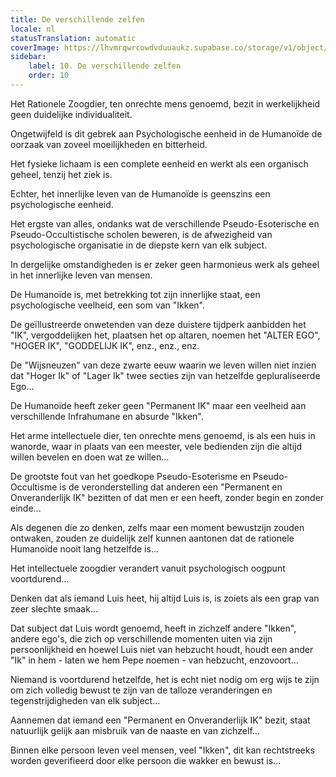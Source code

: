 ```yaml
---
title: De verschillende zelfen
locale: nl
statusTranslation: automatic
coverImage: https://lhvmrqwrcowdvduuaukz.supabase.co/storage/v1/object/public/strapi-uploads/small_cover-tratado-de-psicologia-revolucionaria.webp-5e15e1cec4e0ebebcde5d7fc7565d8fd.webp
sidebar:
    label: 10. De verschillende zelfen
    order: 10
---
```

Het Rationele Zoogdier, ten onrechte mens genoemd, bezit in werkelijkheid geen duidelijke individualiteit.

Ongetwijfeld is dit gebrek aan Psychologische eenheid in de Humanoïde de oorzaak van zoveel moeilijkheden en bitterheid.

Het fysieke lichaam is een complete eenheid en werkt als een organisch geheel, tenzij het ziek is.

Echter, het innerlijke leven van de Humanoïde is geenszins een psychologische eenheid.

Het ergste van alles, ondanks wat de verschillende Pseudo-Esoterische en Pseudo-Occultistische scholen beweren, is de afwezigheid van psychologische organisatie in de diepste kern van elk subject.

In dergelijke omstandigheden is er zeker geen harmonieus werk als geheel in het innerlijke leven van mensen.

De Humanoïde is, met betrekking tot zijn innerlijke staat, een psychologische veelheid, een som van "Ikken".

De geïllustreerde onwetenden van deze duistere tijdperk aanbidden het "IK", vergoddelijken het, plaatsen het op altaren, noemen het "ALTER EGO", "HOGER IK", "GODDELIJK IK", enz., enz., enz.

De "Wijsneuzen" van deze zwarte eeuw waarin we leven willen niet inzien dat "Hoger Ik" of "Lager Ik" twee secties zijn van hetzelfde gepluraliseerde Ego...

De Humanoïde heeft zeker geen "Permanent IK" maar een veelheid aan verschillende Infrahumane en absurde "Ikken".

Het arme intellectuele dier, ten onrechte mens genoemd, is als een huis in wanorde, waar in plaats van een meester, vele bedienden zijn die altijd willen bevelen en doen wat ze willen...

De grootste fout van het goedkope Pseudo-Esoterisme en Pseudo-Occultisme is de veronderstelling dat anderen een "Permanent en Onveranderlijk IK" bezitten of dat men er een heeft, zonder begin en zonder einde...

Als degenen die zo denken, zelfs maar een moment bewustzijn zouden ontwaken, zouden ze duidelijk zelf kunnen aantonen dat de rationele Humanoïde nooit lang hetzelfde is...

Het intellectuele zoogdier verandert vanuit psychologisch oogpunt voortdurend...

Denken dat als iemand Luis heet, hij altijd Luis is, is zoiets als een grap van zeer slechte smaak...

Dat subject dat Luis wordt genoemd, heeft in zichzelf andere "Ikken", andere ego's, die zich op verschillende momenten uiten via zijn persoonlijkheid en hoewel Luis niet van hebzucht houdt, houdt een ander "Ik" in hem - laten we hem Pepe noemen - van hebzucht, enzovoort...

Niemand is voortdurend hetzelfde, het is echt niet nodig om erg wijs te zijn om zich volledig bewust te zijn van de talloze veranderingen en tegenstrijdigheden van elk subject...

Aannemen dat iemand een "Permanent en Onveranderlijk IK" bezit, staat natuurlijk gelijk aan misbruik van de naaste en van zichzelf...

Binnen elke persoon leven veel mensen, veel "Ikken", dit kan rechtstreeks worden geverifieerd door elke persoon die wakker en bewust is...

